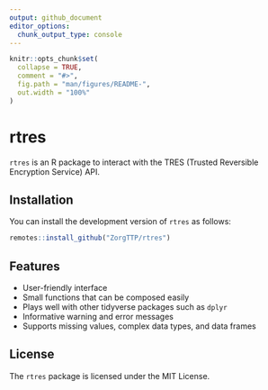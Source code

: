 ```yaml
---
output: github_document
editor_options: 
  chunk_output_type: console
---
```


<!-- README.md is generated from README.Rmd. Please edit that file -->

```r
knitr::opts_chunk$set(
  collapse = TRUE,
  comment = "#>",
  fig.path = "man/figures/README-",
  out.width = "100%"
)
```

# rtres

<!-- badges: start -->
<!-- badges: end -->

`rtres` is an R package to interact with the TRES (Trusted Reversible Encryption Service) API.


## Installation

You can install the development version of `rtres` as follows:

```r
remotes::install_github("ZorgTTP/rtres")
```


## Features

* User-friendly interface
* Small functions that can be composed easily
* Plays well with other tidyverse packages such as `dplyr`
* Informative warning and error messages
* Supports missing values, complex data types, and data frames


## License

The `rtres` package is licensed under the MIT License.
